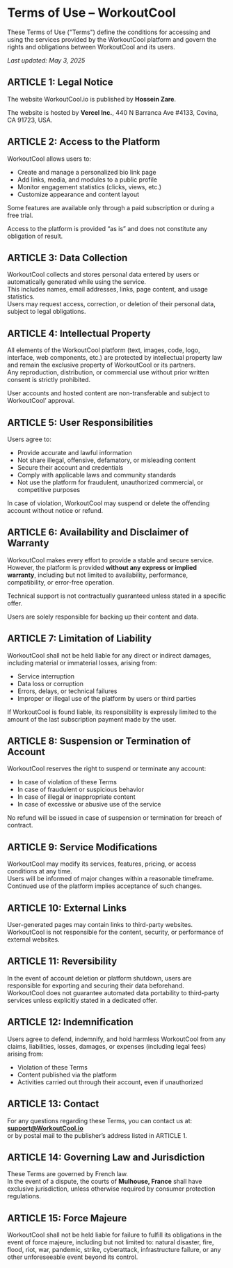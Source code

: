 # Terms of Use – WorkoutCool

These Terms of Use ("Terms") define the conditions for accessing and using the services provided by the WorkoutCool platform and govern the rights and obligations between WorkoutCool and its users.

_Last updated: May 3, 2025_

## ARTICLE 1: Legal Notice

The website WorkoutCool.io is published by **Hossein Zare**.

The website is hosted by **Vercel Inc.**, 440 N Barranca Ave #4133, Covina, CA 91723, USA.

## ARTICLE 2: Access to the Platform

WorkoutCool allows users to:

- Create and manage a personalized bio link page  
- Add links, media, and modules to a public profile  
- Monitor engagement statistics (clicks, views, etc.)  
- Customize appearance and content layout

Some features are available only through a paid subscription or during a free trial.

Access to the platform is provided “as is” and does not constitute any obligation of result.

## ARTICLE 3: Data Collection

WorkoutCool collects and stores personal data entered by users or automatically generated while using the service.  
This includes names, email addresses, links, page content, and usage statistics.  
Users may request access, correction, or deletion of their personal data, subject to legal obligations.

## ARTICLE 4: Intellectual Property

All elements of the WorkoutCool platform (text, images, code, logo, interface, web components, etc.) are protected by intellectual property law and remain the exclusive property of WorkoutCool or its partners.  
Any reproduction, distribution, or commercial use without prior written consent is strictly prohibited.

User accounts and hosted content are non-transferable and subject to WorkoutCool’ approval.

## ARTICLE 5: User Responsibilities

Users agree to:

- Provide accurate and lawful information  
- Not share illegal, offensive, defamatory, or misleading content  
- Secure their account and credentials  
- Comply with applicable laws and community standards  
- Not use the platform for fraudulent, unauthorized commercial, or competitive purposes

In case of violation, WorkoutCool may suspend or delete the offending account without notice or refund.

## ARTICLE 6: Availability and Disclaimer of Warranty

WorkoutCool makes every effort to provide a stable and secure service.  
However, the platform is provided **without any express or implied warranty**, including but not limited to availability, performance, compatibility, or error-free operation.

Technical support is not contractually guaranteed unless stated in a specific offer.

Users are solely responsible for backing up their content and data.

## ARTICLE 7: Limitation of Liability

WorkoutCool shall not be held liable for any direct or indirect damages, including material or immaterial losses, arising from:

- Service interruption  
- Data loss or corruption  
- Errors, delays, or technical failures  
- Improper or illegal use of the platform by users or third parties

If WorkoutCool is found liable, its responsibility is expressly limited to the amount of the last subscription payment made by the user.

## ARTICLE 8: Suspension or Termination of Account

WorkoutCool reserves the right to suspend or terminate any account:

- In case of violation of these Terms  
- In case of fraudulent or suspicious behavior  
- In case of illegal or inappropriate content  
- In case of excessive or abusive use of the service

No refund will be issued in case of suspension or termination for breach of contract.

## ARTICLE 9: Service Modifications

WorkoutCool may modify its services, features, pricing, or access conditions at any time.  
Users will be informed of major changes within a reasonable timeframe.  
Continued use of the platform implies acceptance of such changes.

## ARTICLE 10: External Links

User-generated pages may contain links to third-party websites.  
WorkoutCool is not responsible for the content, security, or performance of external websites.

## ARTICLE 11: Reversibility

In the event of account deletion or platform shutdown, users are responsible for exporting and securing their data beforehand.  
WorkoutCool does not guarantee automated data portability to third-party services unless explicitly stated in a dedicated offer.

## ARTICLE 12: Indemnification

Users agree to defend, indemnify, and hold harmless WorkoutCool from any claims, liabilities, losses, damages, or expenses (including legal fees) arising from:

- Violation of these Terms  
- Content published via the platform  
- Activities carried out through their account, even if unauthorized

## ARTICLE 13: Contact

For any questions regarding these Terms, you can contact us at:  
**[support@WorkoutCool.io](mailto:support@WorkoutCool.io)**  
or by postal mail to the publisher’s address listed in ARTICLE 1.

## ARTICLE 14: Governing Law and Jurisdiction

These Terms are governed by French law.  
In the event of a dispute, the courts of **Mulhouse, France** shall have exclusive jurisdiction, unless otherwise required by consumer protection regulations.

## ARTICLE 15: Force Majeure

WorkoutCool shall not be held liable for failure to fulfill its obligations in the event of force majeure, including but not limited to: natural disaster, fire, flood, riot, war, pandemic, strike, cyberattack, infrastructure failure, or any other unforeseeable event beyond its control.
